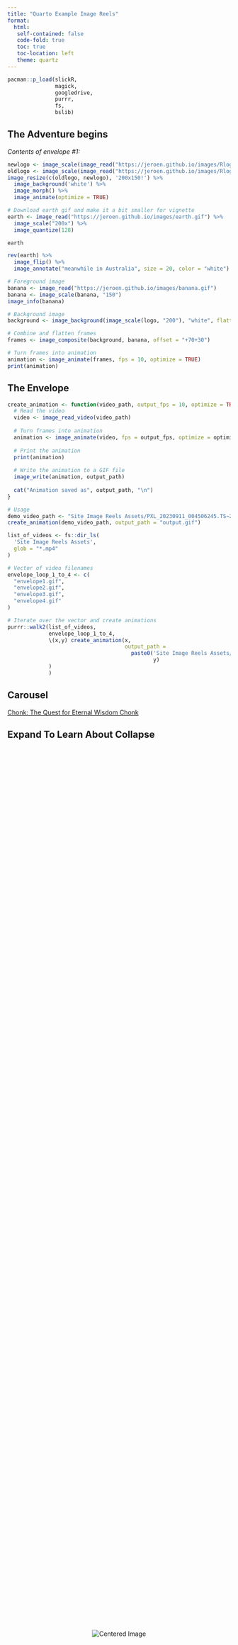 ```yaml
---
title: "Quarto Example Image Reels"
format:
  html:
   self-contained: false
   code-fold: true
   toc: true
   toc-location: left
   theme: quartz
---
```


```r
pacman::p_load(slickR,
               magick,
               googledrive,
               purrr,
               fs,
               bslib)
```

## The Adventure begins

*Contents of envelope #1:*

```r
newlogo <- image_scale(image_read("https://jeroen.github.io/images/Rlogo.png"))
oldlogo <- image_scale(image_read("https://jeroen.github.io/images/Rlogo-old.png"))
image_resize(c(oldlogo, newlogo), '200x150!') %>%
  image_background('white') %>%
  image_morph() %>%
  image_animate(optimize = TRUE)
```

```r
# Download earth gif and make it a bit smaller for vignette
earth <- image_read("https://jeroen.github.io/images/earth.gif") %>%
  image_scale("200x") %>%
  image_quantize(128)

earth
```

```r
rev(earth) %>% 
  image_flip() %>% 
  image_annotate("meanwhile in Australia", size = 20, color = "white")
```

```r
# Foreground image
banana <- image_read("https://jeroen.github.io/images/banana.gif")
banana <- image_scale(banana, "150")
image_info(banana)

# Background image
background <- image_background(image_scale(logo, "200"), "white", flatten = TRUE)

# Combine and flatten frames
frames <- image_composite(background, banana, offset = "+70+30")

# Turn frames into animation
animation <- image_animate(frames, fps = 10, optimize = TRUE)
print(animation)
```

## The Envelope {#sec-the-envelope}

```r

create_animation <- function(video_path, output_fps = 10, optimize = TRUE, output_path = "output.gif") {
  # Read the video
  video <- image_read_video(video_path)
  
  # Turn frames into animation
  animation <- image_animate(video, fps = output_fps, optimize = optimize)
  
  # Print the animation
  print(animation)
  
  # Write the animation to a GIF file
  image_write(animation, output_path)
  
  cat("Animation saved as", output_path, "\n")
}

# Usage
demo_video_path <- "Site Image Reels Assets/PXL_20230911_004506245.TS~2.mp4"
create_animation(demo_video_path, output_path = "output.gif")


```

```r
list_of_videos <- fs::dir_ls(
  'Site Image Reels Assets',
  glob = "*.mp4"
)

# Vector of video filenames
envelope_loop_1_to_4 <- c(
  "envelope1.gif",
  "envelope2.gif",
  "envelope3.gif",
  "envelope4.gif"
)

# Iterate over the vector and create animations
purrr::walk2(list_of_videos,
             envelope_loop_1_to_4,
             \(x,y) create_animation(x,
                                     output_path = 
                                       paste0('Site Image Reels Assets/gifs/',
                                              y)
             )
             )
```

## Carousel

[Chonk: The Quest for Eternal Wisdom Chonk](#sec-chonk-the-quest-for-eternal-wisdom-chonk)

       
::: {.callout-caution collapse="true"}
## Expand To Learn About Collapse

<div style="display: flex; justify-content: center; align-items: center; height: 100vh;">
  <img src="https://cdn.britannica.com/25/172925-050-DC7E2298/black-cat-back.jpg" alt="Centered Image">
</div>
:::

```r
list_of_gif <- fs::dir_ls(
  'Site Image Reels Assets',
  glob = "*.gif",
  recurse = TRUE
)
# list_of_gif <- c("https://github.com/dar4datascience/Quarto-Example-Websites/blob/master/Site%20Image%20Reels%20Assets/gifs/envelope1.gif",
#                  "https://github.com/dar4datascience/Quarto-Example-Websites/blob/master/Site%20Image%20Reels%20Assets/gifs/envelope2.gif",
#                  "https://github.com/dar4datascience/Quarto-Example-Websites/blob/master/Site%20Image%20Reels%20Assets/gifs/envelope3.gif",
#                  "Site Image Reels Assets/gifs/envelope1.gif")

  card(
    card_header("Made with R"),
    slickR(obj = list_of_gif,
           height = 400,
           objLinks = rep('Quarto%20Example%20Websites.html#sec-chonk-the-quest-for-eternal-wisdom-chonk',
                          length(list_of_gif)),
           width = "95%") + 
  settings(dots = TRUE, autoplay = TRUE)
  )

```

## 

## Chonk: The Enigmatic Discovery Chonk

## Chonk: Journey Through the Cosmos Chonk

## Chonk: Secrets of the Lost Kingdom Chonk

## Chonk: Tales from the Haunted Forest Chonk

## Chonk: The Quest for Eternal Wisdom Chonk {#sec-chonk-the-quest-for-eternal-wisdom-chonk}
